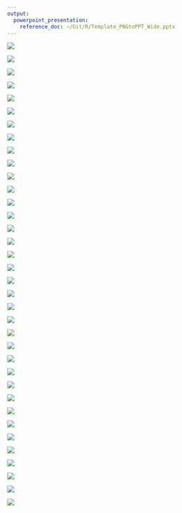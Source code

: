 ```yaml
---
output: 
  powerpoint_presentation:
    reference_doc: ~/Git/R/Template_PNGtoPPT_Wide.pptx
---
```


![](220326_JSA/Slide01.png)

![](220326_JSA/Slide02.png)

![](220326_JSA/Slide03.png)

![](220326_JSA/Slide04.png)

![](220326_JSA/Slide05.png)

![](220326_JSA/Slide06.png)

![](220326_JSA/Slide07.png)

![](220326_JSA/Slide08.png)

![](220326_JSA/Slide09.png)

![](220326_JSA/Slide10.png)

![](220326_JSA/Slide11.png)

![](220326_JSA/Slide12.png)

![](220326_JSA/Slide13.png)

![](220326_JSA/Slide14.png)

![](220326_JSA/Slide15.png)

![](220326_JSA/Slide16.png)

![](220326_JSA/Slide17.png)

![](220326_JSA/Slide18.png)

![](220326_JSA/Slide19.png)

![](220326_JSA/Slide20.png)

![](220326_JSA/Slide21.png)

![](220326_JSA/Slide22.png)

![](220326_JSA/Slide23.png)

![](220326_JSA/Slide24.png)

![](220326_JSA/Slide25.png)

![](220326_JSA/Slide26.png)

![](220326_JSA/Slide27.png)

![](220326_JSA/Slide28.png)

![](220326_JSA/Slide29.png)

![](220326_JSA/Slide30.png)

![](220326_JSA/Slide31.png)

![](220326_JSA/Slide32.png)

![](220326_JSA/Slide33.png)

![](220326_JSA/Slide34.png)

![](220326_JSA/Slide35.png)

![](220326_JSA/Slide36.png)